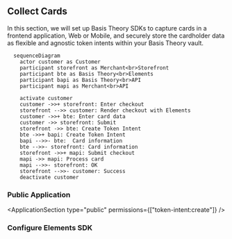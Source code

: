 
## Collect Cards

In this section, we will set up Basis Theory SDKs to capture cards in a frontend application, Web or Mobile, and securely store the cardholder data as flexible and agnostic token intents within your Basis Theory vault.

```mermaid
  sequenceDiagram
    actor customer as Customer
    participant storefront as Merchant<br>Storefront
    participant bte as Basis Theory<br>Elements
    participant bapi as Basis Theory<br>API
    participant mapi as Merchant<br>API

    activate customer
    customer ->>+ storefront: Enter checkout
    storefront -->> customer: Render checkout with Elements
    customer ->>+ bte: Enter card data
    customer ->> storefront: Submit
    storefront ->> bte: Create Token Intent
    bte ->>+ bapi: Create Token Intent
    bapi -->>- bte:  Card information
    bte -->>- storefront: Card information
    storefront ->>+ mapi: Submit checkout
    mapi ->> mapi: Process card
    mapi -->>- storefront: OK
    storefront -->>- customer: Success
    deactivate customer
```
### Public Application

<ApplicationSection type="public" permissions={["token-intent:create"]} />

### Configure Elements SDK

<ConfigureElementsSection />

<AddElementsSection/>

<PreTokenizationSection />

<AuthenticateCardSection />
